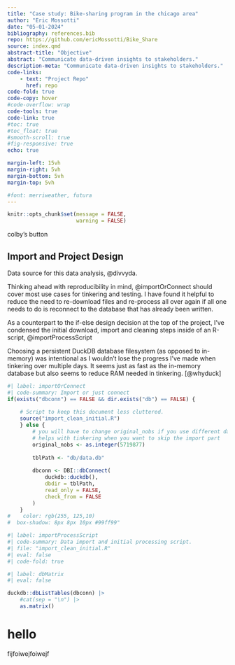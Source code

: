 ```yaml
---
title: "Case study: Bike-sharing program in the chicago area"
author: "Eric Mossotti"
date: "05-01-2024"
bibliography: references.bib
repo: https://github.com/ericMossotti/Bike_Share
source: index.qmd
abstract-title: "Objective"
abstract: "Communicate data-driven insights to stakeholders."
description-meta: "Communicate data-driven insights to stakeholders."
code-links:
    - text: "Project Repo"
      href: repo
code-fold: true
code-copy: hover
#code-overflow: wrap
code-tools: true
code-link: true
#toc: true
#toc_float: true
#smooth-scroll: true
#fig-responsive: true
echo: true

margin-left: 15vh
margin-right: 5vh
margin-bottom: 5vh
margin-top: 5vh

#font: merriweather, futura
---
```


```r

knitr::opts_chunk$set(message = FALSE, 
                      warning = FALSE)

```


:::{.btn .btn-primary}
colby's button
:::

::: {.d-flex style="gap: 5%"}
::: {.p-4 style="max-width: 70vh"}
## Import and Project Design

Data source for this data analysis, @divvyda.

Thinking ahead with reproducibility in mind, @importOrConnect should cover most use cases for tinkering and testing. I have found it helpful to reduce the need to re-download files and re-process all over again if all one needs to do is reconnect to the database that has already been written.

As a counterpart to the if-else design decision at the top of the project, I've condensed the initial download, import and cleaning steps inside of an R-script, @importProcessScript

Choosing a persistent DuckDB database filesystem (as opposed to in-memory) was intentional as I wouldn't lose the progress I've made when tinkering over multiple days. It seems just as fast as the in-memory database but also seems to reduce RAM needed in tinkering. [@whyduck]
:::

::: {.p-4 .card .bg-secondary .mb-3 .align-self-center .overflow-y-auto style="max-height: 35vh; max-width: 60vh; scrollbar-width: thin; scrollbar-color: #00cc00 #001a00"}

```r
#| label: importOrConnect
#| code-summary: Import or just connect
if(exists("dbconn") == FALSE && dir.exists("db") == FALSE) {
    
    # Script to keep this document less cluttered. 
    source("import_clean_initial.R")
    } else {
        # you will have to change original_nobs if you use different data
        # helps with tinkering when you want to skip the import part
        original_nobs <- as.integer(5719877)
        
        tblPath <- "db/data.db"
        
        dbconn <- DBI::dbConnect(
            duckdb::duckdb(),
            dbdir = tblPath,
            read_only = FALSE,
            check_from = FALSE
        )
    }
#    color: rgb(255, 125,10)
#  box-shadow: 8px 8px 10px #99ff99"
```

```r
#| label: importProcessScript
#| code-summary: Data import and initial processing script.
#| file: "import_clean_initial.R"
#| eval: false 
#| code-fold: true
```

```r
#| label: dbMatrix
#| eval: false

duckdb::dbListTables(dbconn) |>
    #cat(sep = "\n") |>
    as.matrix()
```
:::

:::

# hello

fijfoiwejfoiwejf
